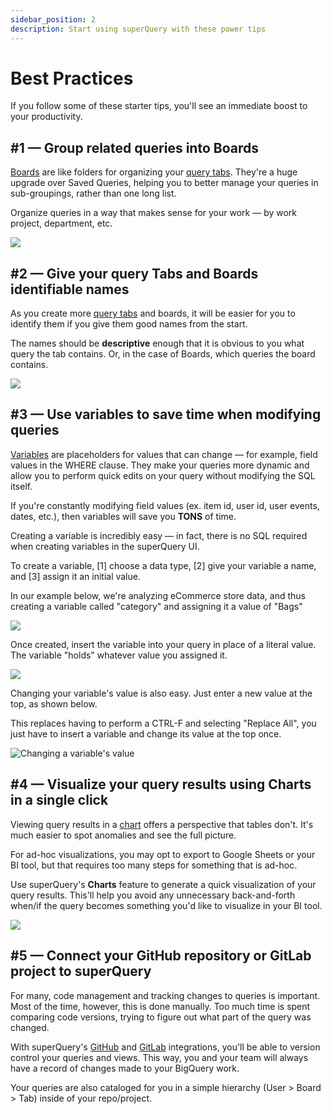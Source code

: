 ```yaml
---
sidebar_position: 2
description: Start using superQuery with these power tips
---
```


# Best Practices

If you follow some of these starter tips, you'll see an immediate boost to your productivity.

## #1 &mdash; Group related queries into Boards

[Boards](../superquery-editor/organizing-queries.mdx) are like folders for organizing your [query tabs](../superquery-editor/query-tabs.mdx). They're a huge upgrade over Saved Queries, helping you to better manage your queries in sub-groupings, rather than one long list.

Organize queries in a way that makes sense for your work &mdash; by work project, department, etc.

![](../../../static/img/superquery/image.png)

## #2 &mdash; Give your query Tabs and Boards identifiable names

As you create more [query tabs](../superquery-editor/query-tabs.mdx) and boards, it will be easier for you to identify them if you give them good names from the start.

The names should be **descriptive** enough that it is obvious to you what query the tab contains. Or, in the case of Boards, which queries the board contains.

![](../../../static/img/superquery/BoardTabName.png)

## #3 &mdash; Use variables to save time when modifying queries

[Variables](../superquery-editor/variables.mdx) are placeholders for values that can change &mdash; for example, field values in the WHERE clause. They make your queries more dynamic and allow you to perform quick edits on your query without modifying the SQL itself.

<!-- textlint-disable max-comma -->
If you're constantly modifying field values (ex. item id, user id, user events, dates, etc.), then variables will save you **TONS** of time.
<!-- textlint-enable -->

Creating a variable is incredibly easy &mdash; in fact, there is no SQL required when creating variables in the superQuery UI.

To create a variable, \[1] choose a data type, \[2] give your variable a name, and \[3] assign it an initial value.

In our example below, we're analyzing eCommerce store data, and thus creating a variable called "category" and assigning it a value of "Bags"

![](../../../static/img/superquery/VariablesSetup.png)

Once created, insert the variable into your query in place of a literal value. The variable "holds" whatever value you assigned it.

![](../../../static/img/superquery/10.46.53.png)

Changing your variable's value is also easy. Just enter a new value at the top, as shown below.

This replaces having to perform a CTRL-F and selecting "Replace All", you just have to insert a variable and change its value at the top once.

![Changing a variable's value](../../../static/img/superquery/ChangeVariable.gif)

## #4 &mdash; Visualize your query results using Charts in a single click

Viewing query results in a [chart](../superquery-editor/charts.mdx) offers a perspective that tables don't. It's much easier to spot anomalies and see the full picture.

For ad-hoc visualizations, you may opt to export to Google Sheets or your BI tool, but that requires too many steps for something that is ad-hoc.

Use superQuery's **Charts** feature to generate a quick visualization of your query results. This'll help you avoid any unnecessary back-and-forth when/if the query becomes something you'd like to visualize in your BI tool.

![](../../../static/img/superquery/ChartsSQ.gif)

## #5 &mdash; Connect your GitHub repository or GitLab project to superQuery

For many, code management and tracking changes to queries is important. Most of the time, however, this is done manually. Too much time is spent comparing code versions, trying to figure out what part of the query was changed.

With superQuery's [GitHub](../git-integrations/connect-github-org) and [GitLab](../git-integrations/connect-gitlab.mdx) integrations, you'll be able to version control your queries and views. This way, you and your team will always have a record of changes made to your BigQuery work.

Your queries are also cataloged for you in a simple hierarchy (User > Board > Tab) inside of your repo/project.
